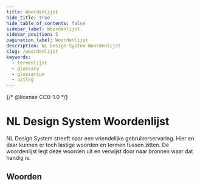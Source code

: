 ```yaml
---
title: Woordenlijst
hide_title: true
hide_table_of_contents: false
sidebar_label: Woordenlijst
sidebar_position: 5
pagination_label: Woordenlijst
description: NL Design System Woordenlijst
slug: /woordenlijst
keywords:
  - termenlijst
  - glossary
  - glossarium
  - uitleg
---
```



{/* @license CC0-1.0 */}

# NL Design System Woordenlijst

<Paragraph lead>
  NL Design System streeft naar een vriendelijke gebruikerservaring. Hier en daar kunnen er toch lastige woorden en
  termen tussen zitten. De woordenlijst legt deze woorden uit en verwijst door naar bronnen waar dat handig is.
</Paragraph>

## Woorden

<TermsList terms={terms} />
